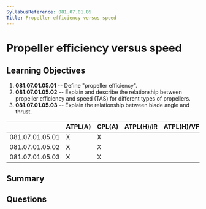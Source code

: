 ```yaml
---
SyllabusReference: 081.07.01.05
Title: Propeller efficiency versus speed
---
```


# Propeller efficiency versus speed

## Learning Objectives

1.  **081.07.01.05.01** -- Define "propeller efficiency".
2.  **081.07.01.05.02** -- Explain and describe the relationship between
    propeller efficiency and speed (TAS) for different types of propellers.
3.  **081.07.01.05.03** -- Explain the relationship between blade angle and
    thrust.

|                 | ATPL(A) | CPL(A) | ATPL(H)/IR | ATPL(H)/VFR | CPL(H) | IR | CBIR(A) |
| --------------- | ------- | ------ | ---------- | ----------- | ------ | -- | ------- |
| 081.07.01.05.01 | X       | X      |            |             |        |    |         |
| 081.07.01.05.02 | X       | X      |            |             |        |    |         |
| 081.07.01.05.03 | X       | X      |            |             |        |    |         |

## Summary

## Questions
